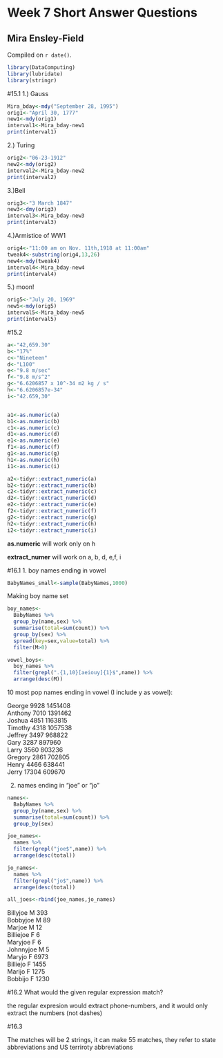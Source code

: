 # Week 7 Short Answer Questions

## Mira Ensley-Field

<!-- leave this material as is -->
Compiled on `r date()`.

```r
library(DataComputing)
library(lubridate)
library(stringr)
```

#15.1
1.) Gauss
```r
Mira_bday<-mdy("September 28, 1995")
orig1<-"April 30, 1777"
new1<-mdy(orig1)
interval1<-Mira_bday-new1
print(interval1)
```
2.) Turing
```r
orig2<-"06-23-1912"
new2<-mdy(orig2)
interval2<-Mira_bday-new2
print(interval2)
```
3.)Bell
```r
orig3<-"3 March 1847"
new3<-dmy(orig3)
interval3<-Mira_bday-new3
print(interval3)
```
4.)Armistice of WW1
```r
orig4<-"11:00 am on Nov. 11th,1918 at 11:00am"
tweak4<-substring(orig4,13,26)
new4<-mdy(tweak4)
interval4<-Mira_bday-new4
print(interval4)
```
5.) moon!
```r
orig5<-"July 20, 1969"
new5<-mdy(orig5)
interval5<-Mira_bday-new5
print(interval5)
```

#15.2

```r
a<-"42,659.30"
b<-"17%"
c<-"Nineteen"
d<-"L100"
e<-"9.8 m/sec"
f<-"9.8 m/s^2"
g<-"6.6206857 x 10^-34 m2 kg / s"
h<-"6.6206857e-34"
i<-"42.659,30"


a1<-as.numeric(a)
b1<-as.numeric(b)
c1<-as.numeric(c)
d1<-as.numeric(d)
e1<-as.numeric(e)
f1<-as.numeric(f)
g1<-as.numeric(g)
h1<-as.numeric(h)
i1<-as.numeric(i)

a2<-tidyr::extract_numeric(a)
b2<-tidyr::extract_numeric(b)
c2<-tidyr::extract_numeric(c)
d2<-tidyr::extract_numeric(d)
e2<-tidyr::extract_numeric(e)
f2<-tidyr::extract_numeric(f)
g2<-tidyr::extract_numeric(g)
h2<-tidyr::extract_numeric(h)
i2<-tidyr::extract_numeric(i)
```

**as.numeric** will work only on h

**extract_numer** will work on a, b, d, e,f, i

#16.1 
1. boy names ending in vowel
```r
BabyNames_small<-sample(BabyNames,1000)
```

Making boy name set
```r
boy_names<-
  BabyNames %>%
  group_by(name,sex) %>%
  summarise(total=sum(count)) %>%
  group_by(sex) %>%
  spread(key=sex,value=total) %>%
  filter(M>0) 
```

```r
vowel_boys<-
  boy_names %>%
  filter(grepl(".{1,10}[aeiouy]{1}$",name)) %>%
  arrange(desc(M))
```
10 most pop names ending in vowel (I include y as vowel):

George	9928	1451408		
Anthony	7010	1391462		
Joshua	4851	1163815		
Timothy	4318	1057538		
Jeffrey	3497	968822		
Gary	3287	897960		
Larry	3560	803236		
Gregory	2861	702805		
Henry	4466	638441		
Jerry	17304	609670	


2. names ending in "joe" or "jo"
```r
names<-
  BabyNames %>%
  group_by(name,sex) %>%
  summarise(total=sum(count)) %>%
  group_by(sex) 
```

```r
joe_names<-
  names %>%
  filter(grepl("joe$",name)) %>%
  arrange(desc(total))

jo_names<-
  names %>%
  filter(grepl("jo$",name)) %>%
  arrange(desc(total))

all_joes<-rbind(joe_names,jo_names)
``` 

Billyjoe	M	393		
Bobbyjoe	M	89		
Marjoe	M	12		
Billiejoe	F	6		
Maryjoe	F	6		
Johnnyjoe	M	5		
Maryjo	F	6973		
Billiejo	F	1455		
Marijo	F	1275		
Bobbijo	F	1230	
 


#16.2
What would the given regular expression match?

the regular expresion would extract phone-numbers, and it would only extract the numbers (not dashes)


#16.3

The matches will be 2 strings, it can make 55 matches, they refer to state abbreviations and US terriroty abbreviations 

